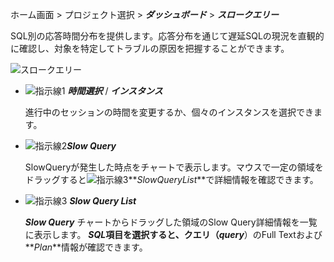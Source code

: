 ホーム画面 > プロジェクト選択 > **_ダッシュボード_** > **_スロークエリー_**

SQL別の応答時間分布を提供します。応答分布を通じて遅延SQLの現況を直観的に確認し、対象を特定してトラブルの原因を把握することができます。 

![スロークエリー](/img/db-slow-query.png)

-   ![指示線1](/img/number-01.png) **_時間選択_** / **_インスタンス_**

    進行中のセッションの時間を変更するか、個々のインスタンスを選択できます。

-   ![指示線2](/img/number-02.png)**_Slow Query_**

    SlowQueryが発生した時点をチャートで表示します。マウスで一定の領域をドラッグすると![指示線3](/img/number-03.png)**_SlowQueryList_**で詳細情報を確認できます。

-   ![指示線3](/img/number-03.png) **_Slow Query List_**

    **_Slow Query_** チャートからドラッグした領域のSlow Query詳細情報を一覧に表示します。 **_SQL_**項目を選択すると、クエリ（**_query_**）のFull Textおよび**_Plan_**情報が確認できます。
